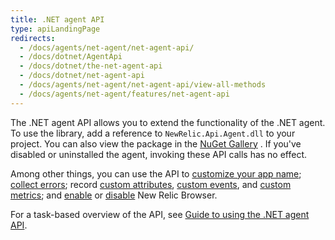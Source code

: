 ```yaml
---
title: .NET agent API
type: apiLandingPage
redirects:
  - /docs/agents/net-agent/net-agent-api/
  - /docs/dotnet/AgentApi
  - /docs/dotnet/the-net-agent-api
  - /docs/dotnet/net-agent-api
  - /docs/agents/net-agent/net-agent-api/view-all-methods
  - /docs/agents/net-agent/features/net-agent-api
---
```


The .NET agent API allows you to extend the functionality of the .NET agent. To use the library, add a reference to `NewRelic.Api.Agent.dll` to your project. You can also view the package in the [NuGet Gallery](https://www.nuget.org/packages/NewRelic.Agent.Api/ 'Link opens in a new window.') . If you've disabled or uninstalled the agent, invoking these API calls has no effect.

Among other things, you can use the API to [customize your app name](/docs/agents/net-agent/net-agent-api/setapplicationname-net-agent); [collect errors](/docs/agents/net-agent/net-agent-api/noticeerror-net-agent); record [custom attributes](/docs/agents/net-agent/net-agent-api/addcustomparameter-net-agent), [custom events](/docs/agents/net-agent/net-agent-api/recordcustomevent-net-agent), and [custom metrics](/docs/agents/net-agent/net-agent-api/recordmetric-net-agent); and [enable](/docs/agents/net-agent/net-agent-api/getbrowsertimingheader-net-agent) or [disable](/docs/agents/net-agent/net-agent-api/disablebrowsermonitoring-net-agent) New Relic Browser.

For a task-based overview of the API, see [Guide to using the .NET agent API](/docs/agents/net-agent/api-guides/guide-using-net-agent-api).
